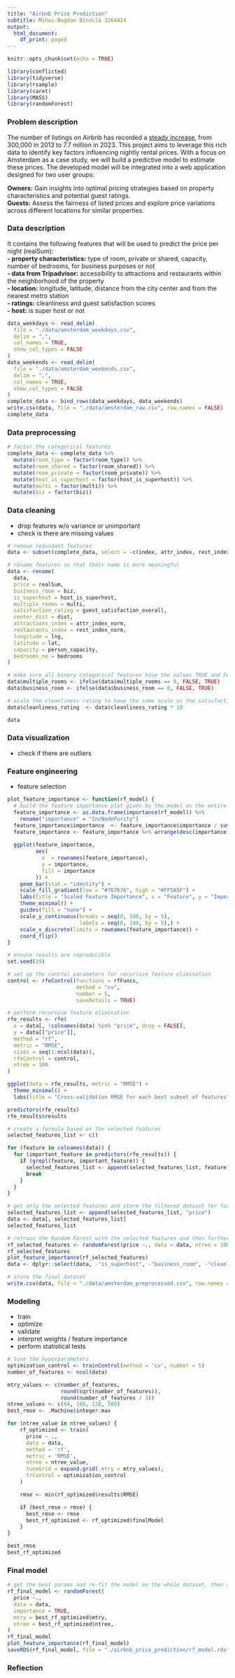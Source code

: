 ```yaml
---
title: "Airbnb Price Prediction"
subtitle: Mihai-Bogdan Bîndilă 3264424
output:
  html_document:
    df_print: paged
---
```


```r
knitr::opts_chunk$set(echo = TRUE)

library(conflicted)
library(tidyverse)
library(rsample)
library(caret)
library(MASS)
library(randomForest)
```

### Problem description

The number of listings on Airbnb has recorded a [steady increase](https://www.businessofapps.com/data/airbnb-statistics/), from 300,000 in 2013 to 7.7 million in 2023. This project aims to leverage this rich data to identify key factors influencing nightly rental prices. With a focus on Amsterdam as a case study, we will build a predictive model to estimate these prices. The developed model will be integrated into a web application designed for two user groups: 

**Owners:** Gain insights into optimal pricing strategies based on property characteristics and potential guest ratings. \
**Guests:** Assess the fairness of listed prices and explore price variations across different locations for similar properties.

### Data description

It contains the following features that will be used to predict the price per night (realSum): \
**- property characteristics:** type of room, private or shared, capacity, number of bedrooms, for business purposes or not \
**- data from Tripadvisor:** accessibility to attractions and restaurants within the neighborhood of the property \
**- location:** longitude, latitude, distance from the city center and from the nearest metro station \
**- ratings:** cleanliness and guest satisfaction scores \
**- host:** is super host or not


```r
data_weekdays <- read_delim(
  file = "./data/amsterdam_weekdays.csv",
  delim = ",",
  col_names = TRUE,
  show_col_types = FALSE
)
data_weekends <- read_delim(
  file = "./data/amsterdam_weekends.csv",
  delim = ",",
  col_names = TRUE,
  show_col_types = FALSE
)
complete_data <- bind_rows(data_weekdays, data_weekends)
write.csv(data, file = "./data/amsterdam_raw.csv", row.names = FALSE)
complete_data
```


### Data preprocessing

```r
# factor the categorical features
complete_data <- complete_data %>%
  mutate(room_type = factor(room_type)) %>%
  mutate(room_shared = factor(room_shared)) %>%
  mutate(room_private = factor(room_private)) %>%
  mutate(host_is_superhost = factor(host_is_superhost)) %>%
  mutate(multi = factor(multi)) %>%
  mutate(biz = factor(biz))
```

### Data cleaning
- drop features w/o variance or unimportant
- check is there are missing values

```r
# remove redundant features
data <- subset(complete_data, select = -c(index, attr_index, rest_index, room_private))

# rename features so that their name is more meaningful
data <- rename(
  data,
  price = realSum,
  business_room = biz,
  is_superhost = host_is_superhost,
  multiple_rooms = multi,
  satisfaction_rating = guest_satisfaction_overall,
  center_dist = dist,
  attractions_index = attr_index_norm,
  restaurants_index = rest_index_norm,
  longitude = lng,
  latitude = lat,
  capacity = person_capacity,
  bedrooms_no = bedrooms
)

# make sure all binary categorical features have the values TRUE and FALSE, instead of numeric values (0 and 1)
data$multiple_rooms <- ifelse(data$multiple_rooms == 0, FALSE, TRUE)
data$business_room <- ifelse(data$business_room == 0, FALSE, TRUE)

# scale the cleanliness rating to have the same scale as the satisfaction rating
data$cleanliness_rating  <- data$cleanliness_rating * 10

data
```

### Data visualization
- check if there are outliers

### Feature engineering
- feature selection
```r
plot_feature_importance <- function(rf_model) {
  # build the feature importance plot given by the model on the entire dataset
  feature_importance <- as.data.frame(importance(rf_model)) %>%
    rename("importance" = "IncNodePurity")
  feature_importance$importance  <- feature_importance$importance / sum(feature_importance$importance) * 100
  feature_importance <- feature_importance %>% arrange(desc(importance))
  
  ggplot(feature_importance,
         aes(
           x  = rownames(feature_importance),
           y = importance,
           fill = importance
         )) +
    geom_bar(stat = "identity") +
    scale_fill_gradient(low = "#767676", high = "#FF5A5F") +
    labs(title = "Scaled Feature Importance", x = "Feature", y = "Importance") +
    theme_minimal() +
    guides(fill = "none") +
    scale_y_continuous(breaks = seq(0, 100, by = 5),
                       labels = seq(0, 100, by = 5),) +
    scale_x_discrete(limits = rownames(feature_importance)) +
    coord_flip()
}
```


```r
# ensure results are reproducible
set.seed(19)

# set up the control parameters for recursive feature elimination
control <- rfeControl(functions = rfFuncs,
                      method = "cv",
                      number = 5,
                      saveDetails = TRUE)

# perform recursive feature elimination
rfe_results <- rfe(
  x = data[, !colnames(data) %in% "price", drop = FALSE],
  y = data[["price"]],
  method = "rf",
  metric = "RMSE",
  sizes = seq(1:ncol(data)),
  rfeControl = control,
  ntree = 100
)

ggplot(data = rfe_results, metric = "RMSE") +
  theme_minimal() +
  labs(title = "Cross-validation RMSE for each best subset of features", x = "Variables", y = "RMSE")

predictors(rfe_results)
rfe_results$results

# create a formula based on the selected features
selected_features_list <- c()

for (feature in colnames(data)) {
  for (important_feature in predictors(rfe_results)) {
    if (grepl(feature, important_feature)) {
      selected_features_list <- append(selected_features_list, feature)
      break
    }
  }
}

# get only the selected features and store the filtered dataset for further use
selected_features_list <- append(selected_features_list, "price")
data <- data[, selected_features_list]
selected_features_list

# retrain the Random Forest with the selected features and then further remove the ones which are not important
rf_selected_features <- randomForest(price ~., data = data, ntree = 100, importance = TRUE)
rf_selected_features
plot_feature_importance(rf_selected_features)
data <- dplyr::select(data, -"is_superhost", -"business_room", -"cleanliness_rating")

# store the final dataset
write.csv(data, file = "./data/amsterdam_preprocessed.csv", row.names = FALSE)
```


### Modeling
- train
- optimize
- validate
- interpret weights / feature importance
- perform statistical tests


```r
# tune the hyperparameters
optimization_control <- trainControl(method = 'cv', number = 5)
number_of_features <- ncol(data)

mtry_values <- c(number_of_features,
                 round(sqrt(number_of_features)),
                 round(number_of_features / 3))
ntree_values <- c(64, 100, 128, 500)
best_rmse <- .Machine$integer.max

for (ntree_value in ntree_values) {
    rf_optimized <- train(
      price ~ .,
      data = data,
      method = 'rf',
      metric = 'RMSE',
      ntree = ntree_value,
      tuneGrid = expand.grid(.mtry = mtry_values),
      trControl = optimization_control
    )

    rmse <- min(rf_optimized$results$RMSE)

    if (best_rmse > rmse) {
      best_rmse <- rmse
      best_rf_optimized <- rf_optimized$finalModel
    }
}

best_rmse
best_rf_optimized
```

### Final model

```r
# get the best params and re-fit the model on the whole dataset, then save it
rf_final_model <- randomForest(
  price ~.,
  data = data,
  importance = TRUE,
  mtry = best_rf_optimized$mtry,
  ntree = best_rf_optimized$ntree,
)
rf_final_model
plot_feature_importance(rf_final_model)
saveRDS(rf_final_model, file = "./airbnb_price_prediction/rf_model.rds")
```

### Reflection
